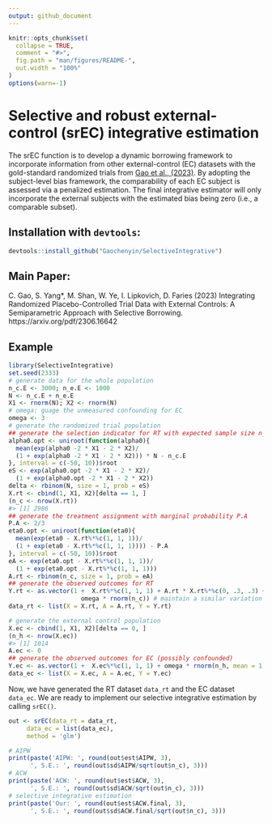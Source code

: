 ```yaml
---
output: github_document
---
```


<!-- README.md is generated from README.Rmd. Please edit that file -->

```r
knitr::opts_chunk$set(
  collapse = TRUE,
  comment = "#>",
  fig.path = "man/figures/README-",
  out.width = "100%"
)
options(warn=-1)
```

# Selective and robust external-control (srEC) integrative estimation

<!-- badges: start -->
<!-- badges: end -->

The srEC function is to develop a dynamic borrowing framework to incorporate information from other external-control (EC) datasets with the gold-standard randomized trials from [Gao et al., (2023)](https://arxiv.org/pdf/2306.16642.pdf). By adopting the subject-level bias framework, the comparability of each EC subject is assessed via a penalized estimation. The final integrative estimator will only incorporate the external subjects with the estimated bias being zero (i.e., a comparable subset).

## Installation with `devtools`:

```r
devtools::install_github("Gaochenyin/SelectiveIntegrative")
```


## Main Paper: 

C. Gao, S. Yang*, M. Shan, W. Ye, I. Lipkovich, D. Faries (2023) Integrating Randomized Placebo-Controlled Trial Data with External Controls: A Semiparametric Approach with Selective Borrowing. https://arxiv.org/pdf/2306.16642

## Example

```r
library(SelectiveIntegrative)
set.seed(2333)
# generate data for the whole population
n_c.E <- 3000; n_e.E <- 1000
N <- n_c.E + n_e.E
X1 <- rnorm(N); X2 <- rnorm(N)
# omega: guage the unmeasured confounding for EC
omega <- 3
# generate the randomized trial population 
## generate the selection indicator for RT with expected sample size n_c.E
alpha0.opt <- uniroot(function(alpha0){
  mean(exp(alpha0 -2 * X1 - 2 * X2)/
  (1 + exp(alpha0 -2 * X1 - 2 * X2))) * N - n_c.E
}, interval = c(-50, 10))$root
eS <- exp(alpha0.opt -2 * X1 - 2 * X2)/
  (1 + exp(alpha0.opt -2 * X1 - 2 * X2))
delta <- rbinom(N, size = 1, prob = eS)
X.rt <- cbind(1, X1, X2)[delta == 1, ]
(n_c <- nrow(X.rt))
#> [1] 2986
## generate the treatment assignment with marginal probability P.A
P.A <- 2/3
eta0.opt <- uniroot(function(eta0){
  mean(exp(eta0 - X.rt%*%c(1, 1, 1))/
  (1 + exp(eta0 - X.rt%*%c(1, 1, 1)))) - P.A
}, interval = c(-50, 10))$root
eA <- exp(eta0.opt - X.rt%*%c(1, 1, 1))/
  (1 + exp(eta0.opt - X.rt%*%c(1, 1, 1)))
A.rt <- rbinom(n_c, size = 1, prob = eA)
## generate the observed outcomes for RT
Y.rt <- as.vector(1 +  X.rt%*%c(1, 1, 1) + A.rt * X.rt%*%c(0, .3, .3) + rnorm(n_c) + 
                    omega * rnorm(n_c)) # maintain a similar variation as the EC
data_rt <- list(X = X.rt, A = A.rt, Y = Y.rt)

# generate the external control population
X.ec <- cbind(1, X1, X2)[delta == 0, ]
(n_h <- nrow(X.ec))
#> [1] 1014
A.ec <- 0
## generate the observed outcomes for EC (possibly confounded)
Y.ec <- as.vector(1 +  X.ec%*%c(1, 1, 1) + omega * rnorm(n_h, mean = 1) + rnorm(n_h))
data_ec <- list(X = X.ec, A = A.ec, Y = Y.ec)
```

Now, we have generated the RT dataset `data_rt` and the EC dataset `data_ec`. We are
ready to implement our selective integrative estimation by calling `srEC()`.
```r
out <- srEC(data_rt = data_rt,
     data_ec = list(data_ec),
     method = 'glm')
```
```r
# AIPW
print(paste('AIPW: ', round(out$est$AIPW, 3), 
      ', S.E.: ', round(out$sd$AIPW/sqrt(out$n_c), 3)))
# ACW
print(paste('ACW: ', round(out$est$ACW, 3), 
      ', S.E.: ', round(out$sd$ACW/sqrt(out$n_c), 3)))
# selective integrative estimation
print(paste('Our: ', round(out$est$ACW.final, 3), 
      ', S.E.: ', round(out$sd$ACW.final/sqrt(out$n_c), 3)))
```

